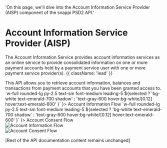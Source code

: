 
  'On this page, we'll dive into the Account Information Service Provider (AISP) component of the snappi PSD2 API.'

# Account Information Service Provider (AISP)

The Account Information Service provides account information services as an online service to provide consolidated information on one or more payment accounts held by a payment service user with one or more payment service provider(s). {{ className: 'lead' }}

<Note>
This API allows you to retrieve account information, balances and transactions from payment accounts that you have been granted access to.
</Note>

<div className="w-full max-w-3xl mx-auto px-2 py-8">
  <Tab.Group>
    <Tab.List className="flex space-x-1 rounded-xl bg-emerald-900/10 p-1">
      <Tab className={({ selected }) =>
        `w-full rounded-lg py-2.5 text-sm font-medium leading-5 
        ${selected
          ? 'bg-white text-emerald-700 shadow'
          : 'text-gray-600 hover:bg-white/[0.12] hover:text-emerald-600'
        }`
      }>
        Account Information Flow
      </Tab>
      <Tab className={({ selected }) =>
        `w-full rounded-lg py-2.5 text-sm font-medium leading-5 
        ${selected
          ? 'bg-white text-emerald-700 shadow'
          : 'text-gray-600 hover:bg-white/[0.12] hover:text-emerald-600'
        }`
      }>
        Account Consent Flow
      </Tab>
    </Tab.List>
    <Tab.Panels className="mt-4">
      <Tab.Panel className="rounded-xl bg-white p-3">
        <div className="relative overflow-hidden rounded-xl">
          <Image 
            src="/PSD2-Accounts-API-flow.webp"
            alt="Account Information Flow"
            width={800}
            height={600}
            className="w-full object-cover"
            sizes="(max-width: 800px) 100vw, 800px"
          />
        </div>
      </Tab.Panel>
      <Tab.Panel className="rounded-xl bg-white p-3">
        <div className="relative overflow-hidden rounded-xl">
          <Image 
            src="/accounts-api-flow.webp"
            alt="Account Consent Flow" 
            width={800}
            height={600}
            className="w-full object-cover"
            sizes="(max-width: 800px) 100vw, 800px"
          />
        </div>
      </Tab.Panel>
    </Tab.Panels>
  </Tab.Group>
</div>

[Rest of the API documentation content remains unchanged]